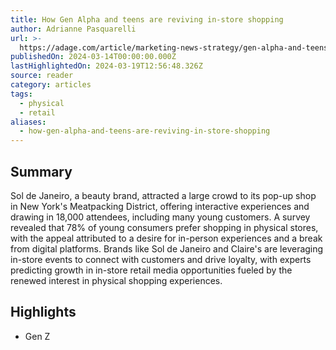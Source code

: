 ```yaml
---
title: How Gen Alpha and teens are reviving in-store shopping
author: Adrianne Pasquarelli
url: >-
  https://adage.com/article/marketing-news-strategy/gen-alpha-and-teens-are-reviving-store-shopping/2546146
publishedOn: 2024-03-14T00:00:00.000Z
lastHighlightedOn: 2024-03-19T12:56:48.326Z
source: reader
category: articles
tags:
  - physical
  - retail
aliases:
  - how-gen-alpha-and-teens-are-reviving-in-store-shopping
---
```

## Summary

Sol de Janeiro, a beauty brand, attracted a large crowd to its pop-up shop in New York's Meatpacking District, offering interactive experiences and drawing in 18,000 attendees, including many young customers. A survey revealed that 78% of young consumers prefer shopping in physical stores, with the appeal attributed to a desire for in-person experiences and a break from digital platforms. Brands like Sol de Janeiro and Claire's are leveraging in-store events to connect with customers and drive loyalty, with experts predicting growth in in-store retail media opportunities fueled by the renewed interest in physical shopping experiences.

## Highlights
- Gen Z
